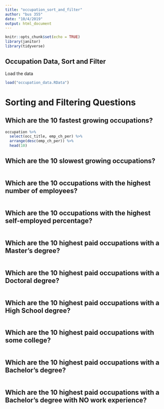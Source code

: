 ```yaml
---
title: "occupation_sort_and_filter"
author: "bus 355"
date: "10/4/2019"
output: html_document
---
```



```r
knitr::opts_chunk$set(echo = TRUE)
library(janitor)
library(tidyverse)

```

## Occupation Data, Sort and Filter

Load the data
```r
load("occupation_data.RData")

```

# Sorting and Filtering Questions

## Which are the 10 fastest growing occupations?
```r
occupation %>%
  select(occ_title, emp_ch_per) %>%
  arrange(desc(emp_ch_per)) %>%
  head(10)
```


## Which are the 10 slowest growing occupations?
```r

```

## Which are the 10 occupations with the highest number of employees?
```r

```

## Which are the 10 occupations with the highest self-employed percentage?
```r

```

## Which are the 10 highest paid occupations with a Master's degree?
```r

```

## Which are the 10 highest paid occupations with a Doctoral degree?
```r

```

## Which are the 10 highest paid occupations with a High School degree?
```r

```

## Which are the 10 highest paid occupations with some college?
```r

```

## Which are the 10 highest paid occupations with a Bachelor's degree?
```r

```

## Which are the 10 highest paid occupations with a Bachelor's degree with NO work experience?
```r

```

